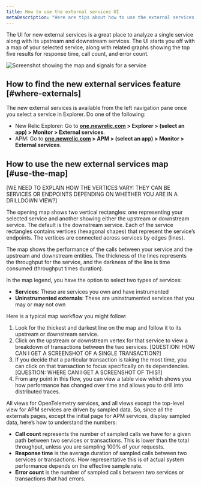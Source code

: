 ```yaml
---
title: How to use the external services UI
metaDescription: "Here are tips about how to use the external services UI"
---
```


The UI for new external services is a great place to analyze a single service along with its upstream and downstream services. The UI starts you off with a map of your selected service, along with related graphs showing the top five results for response time, call count, and error count.

![Screenshot showing the map and signals for a service](./images/externals-ui-overview.png "Screenshot showing the map and signals for a service")

## How to find the new external services feature [#where-externals]

The new external services is available from the left navigation pane once you select a service in Explorer. Do one of the following:

   * New Relic Explorer: Go to **[one.newrelic.com](https://one.newrelic.com) > Explorer > (select an app) > Monitor > External services**.
   * APM: Go to **[one.newrelic.com](https://one.newrelic.com) > APM > (select an app) > Monitor > External services**.

## How to use the new external services map [#use-the-map]

[WE NEED TO EXPLAIN HOW THE VERTICES VARY: THEY CAN BE SERVICES OR ENDPOINTS DEPENDING ON WHETHER YOU ARE IN A DRILLDOWN VIEW?]

The opening map shows two vertical rectangles: one representing your selected service and another showing either the upstream or downstream service. The default is the downstream service. Each of the service rectangles contains vertices (hexagonal shapes) that represent the service’s endpoints. The vertices are connected across services by edges (lines). 

The map shows the performance of the calls between your service and the upstream and downstream entities. The thickness of the lines represents the throughput for the service, and the darkness of the line is time consumed (throughput times duration).

In the map legend, you have the option to select two types of services:

  * **Services**: These are services you own and have instrumented
  * **Uninstrumented externals**: These are uninstrumented services that you may or may not own

Here is a typical map workflow you might follow:

1. Look for the thickest and darkest line on the map and follow it to its upstream or downstream service.
2. Click on the upstream or downstream vertex for that service to view a breakdown of transactions between the two services.
[QUESTION: HOW CAN I GET A SCREENSHOT OF A SINGLE TRANSACTION?]
3. If you decide that a particular transaction is taking the most time, you can click on that transaction to focus specifically on its dependencies.
[QUESTION: WHERE CAN I GET A SCREENSHOT OF THIS?]
4. From any point in this flow, you can view a table view which shows you how performance has changed over time and allows you to drill into distributed traces. 

All views for OpenTelemetry services, and all views except the top-level view for APM services are driven by sampled data. So, since all the externals pages, except the initial page for APM services, display sampled data, here’s how to understand the numbers:

  * **Call count** represents the number of sampled calls we have for a given path between two services or transactions. This is lower than the total throughput, unless you are sampling 100% of your requests.
  * **Response time** is the average duration of sampled calls between two services or transactions. How representative this is of actual system performance depends on the effective sample rate.
  * **Error count** is the number of sampled calls between two services or transactions that had errors.


